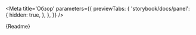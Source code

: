 
<Meta
  title='Обзор'
  parameters={{
    previewTabs: {
      'storybook/docs/panel': {
        hidden: true,
      },
    },
  }}
/>

<Markdown>{Readme}</Markdown>
